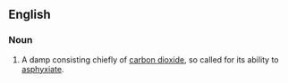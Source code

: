 ==English==
{{wikipedia}}
===Noun===
{{en-noun|-}}

#{{context|mining}}A damp consisting chiefly of [[carbon dioxide]], so called for its ability to [[asphyxiate]].